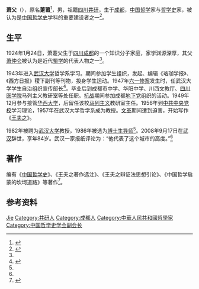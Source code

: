 {{Infobox person
| name            = 萧萐父
| image name      = 
| caption =  
| sex             = 男
| party           = {{CPC}}
| birth_name      = 萧萐莆
| birth_date      = {{Birth date|1924|1|24}}
| birth_place     = {{ROC-1921|四川省}}[[成都市|成都市]]
| nationality     =  {{ROC-1912}}（1924年－1928年）<br>{{ROC}}（1928年－1949年）<br>{{PRC}}（1949年－2008年）
| death_date      = {{Death date and age|2008|9|17|1924|1|24}}
| death_place     = {{PRC|湖北省}}[[武汉市|武汉市]]
| spouse          = 
| education       = 
| profession      = 
| nationality     = {{PRC}}
| 母校           = [[武汉大学|武汉大学]]
| 职业            = [[哲学家|哲学家]]、[[哲学史|哲学史]]家
}}
'''萧{{ruby|萐|-{zh-cn:jié;zh-tw:ㄐㄧㄝˊ}-}}父'''（{{bd|1924年|1月24日|2008年|9月17日|catIdx=X蕭}}），原名'''萐莆'''<ref>{{Cite book|url=https://books.google.com/books?id=qPj3DQAAQBAJ&pg=PA19|publisher=獨立作家－新銳文創|date=2017-02-01|isbn=978-986-5716-89-9|language=zh-TW|last=湘人|title=蕭萐父評傳|pages=19}}</ref>，男，祖籍[[四川省|四川]][[井研县|井研]]，生于[[成都市|成都]]，[[中国|中国]][[哲学|哲学]]家与[[哲学史|哲学史]]家，被认为是[[中国哲学史|中国哲学史]]学科的重要建设者之一<ref name="A">{{cite web|title=萧萐父：探寻中国哲学的源头活水|url=http://www.npopss-cn.gov.cn/n1/2019/0401/c219551-31006146.html|accessdate=2020-02-15|author=[[郭齐勇|郭齐勇]]|date=2019-04-01|work=[[全国哲学社会科学工作办公室|全国哲学社会科学工作办公室]]|archive-url=https://web.archive.org/web/20200215091345/http://www.npopss-cn.gov.cn/n1/2019/0401/c219551-31006146.html|archive-date=2020-02-15|dead-url=yes}}</ref>。

==生平==
1924年1月24日，萧萐父生于[[四川省_(中華民國)|四川]][[成都市|成都]]的一个知识分子家庭，家学渊源深厚，其父[[萧仲仑|萧仲仑]]被认为是近代[[蜀学|蜀学]]的代表人物之一<ref name="A" />。

1943年进入[[武汉大学|武汉大学]]哲学系学习。期间参加学生组织，发起、编辑《珞珈学报》、《西方日报》稷下副刊等刊物，投身学生运动。1947年[[六一惨案|六一惨案]]发生时，任武汉大学学生自治组织宣传部长<ref name="B">{{cite web|title=著名哲学史家萧萐父教授逝世|url=http://philosophy.whu.edu.cn/info/1033/4133.htm|accessdate=2020-02-15|author=龚厚实|date=2008-09-23|work=[[武汉大学哲学学院|武汉大学哲学学院]]|dead-url=no}}</ref>。毕业后到成都市中学、华阳中学、川西文教厅、[[四川大学华西医学中心|四川医学院]]马列主义教研室等处任职。[[中国抗日战争|抗战]]期间参加成都[[地下党|地下党]]组织的活动。1949年12月参与接管[[华西大学|华西大学]]，后留任该校[[马列主义|马列主义]]教研室主任。1956年到[[中共中央党校|中共中央党校]]学习理论，1957年在武汉大学哲学系成为教授。[[文化大革命|文革]]期间遭到迫害，开始写作《[[王夫之|王夫之]]》。

1982年被聘为[[武汉大学|武汉大学]]教授，1986年被选为[[博士生导师|博士生导师]]<ref name="B" />。2008年9月17日在[[武汉市|武汉]]辞世，享年84岁。武汉一家报纸评论为：“他代表了这个城市的高度。”<ref name="A" />

== 著作 ==
编有《[[中国哲学史|中国哲学史]]》、《王夫之著作选注》、《王夫之辩证法思想引论》、《中国哲学启蒙的坎坷道路》等著作<ref>{{Cite journal|title=萧萐父教授|author=戈天|url=http://www.cnki.com.cn/Article/CJFDTotal-WHDS198705000.htm|journal=武汉大学学报（社会科学版）|issue=05|year=1987|page=2}}</ref>。

== 参考资料 ==
{{reflist}}

{{Navboxes
| title  = 萧萐父在[[中国哲学史学会|中国哲学史学会]]的职务
| list1  =
{{中国哲学史学会第一届理事会}}
{{中国哲学史学会第二届理事会}}
{{中国哲学史学会第三届理事会}}
{{中国哲学史学会第四届理事会}}
{{中国哲学史学会第五届理事会}}
}}

{{Authority control}}
{{DEFAULTSORT:Xiao}}
[[Category:萧姓|Jie]]
[[Category:井研人|Category:井研人]]
[[Category:成都人|Category:成都人]]
[[Category:中華人民共和國哲學家|Category:中華人民共和國哲學家]]
[[Category:中国哲学史学会副会长|Category:中国哲学史学会副会长]]
